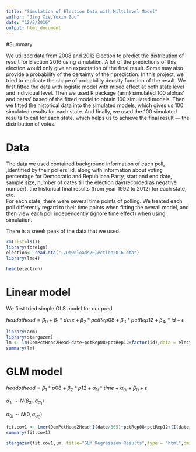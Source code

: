 ```yaml
---
title: "Simulation of Election Data with Miltilevel Model"
author: "Jing Xie,Yuxin Zou"
date: "12/5/2016"
output: html_document
---
```


#Summary

We utilized data from 2008 and 2012 Election to predict the distribution of result for Election 2016 using simulation. A lot of the predictions of this election would only give an expectation of the final result. Some may also provide a probability of the certainty of their prediction. In this project, we tried to replicate the shape of  probability density function of the result. We first fitted the data with logistic model with mixed effect at both state level and individual level. Then we used R package {arm} simulated 100 alphas’ and betas’ based of the fitted model to obtain 100 simulated models. Then we fitted the historical data into the simulated models, which gives us 100 simulated results for each state. And finally, we used the 100 simulated results to call for each state, which helps us to achieve the final result --- the distribution of votes. 

# Data
The data we used contained background information of each poll, ,identified by their pollers’ id, along with information about voting percentage for Democratic and Republican Party, start and end date, sample size, number of dates till the election day(recorded as negative number), the historical final results (from year 1992 to 2012) for each state, etc.  
For each state, there were several time points of polling. We treated each poll differently regard to their time points when fitting the overall model, and then view each poll independently (ignore time effect) when using simulation.

There is a sneek peak of the data that we used.
```r
rm(list=ls())
library(foreign)
election<- read.dta("~/Downloads/Election2016.dta")
library(lme4)
```

```r
head(election)
```

# Linear  model

We first tried simple OLS model for our pred

$headothead = \beta_0 + \beta_1* date + \beta_2 * pctRep08+\beta_3 * pctRep12+\beta_{4i} *id + \epsilon$



```r
library(arm)
library(stargazer)
lm <- lm(DemPctHead2Head~date+pctRep08+pctRep12+factor(id),data = election)
summary(lm)
```

# GLM model


$headothead =  \beta_1*p08 + \beta_2*p12 +\alpha_{1i} * time +\alpha_{0i}+ \beta_0+\epsilon$

$\alpha_{1i} \sim N(\beta_{3i},\sigma_{\alpha_1})$

$\alpha_{0i} \sim N(0,\sigma_{\alpha_0})$

```r
fit.cov1 <- lmer(DemPctHead2Head~I(date/365)+pctRep08+pctRep12+(I(date/365)|id),data=election, subset=date> -250)
summary(fit.cov1)
```

```r
stargazer(fit.cov1,lm, title="GLM Regression Results",type = "html",omit = "factor*")
```


